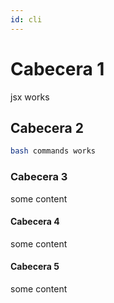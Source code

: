 ```yaml
---
id: cli
---
```


# Cabecera 1

<div style={{ background: 'grey' }}>
  jsx works
</div>

## Cabecera 2

```bash
bash commands works
```

### Cabecera 3

some content

#### Cabecera 4

some content

#### Cabecera 5

some content
